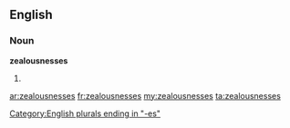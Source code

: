 ==English==

===Noun===
'''zealousnesses'''

# {{plural of|[[zealousness]]}}

[[Category:English plurals ending in "-es"]]

[[ar:zealousnesses]]
[[fr:zealousnesses]]
[[my:zealousnesses]]
[[ta:zealousnesses]]